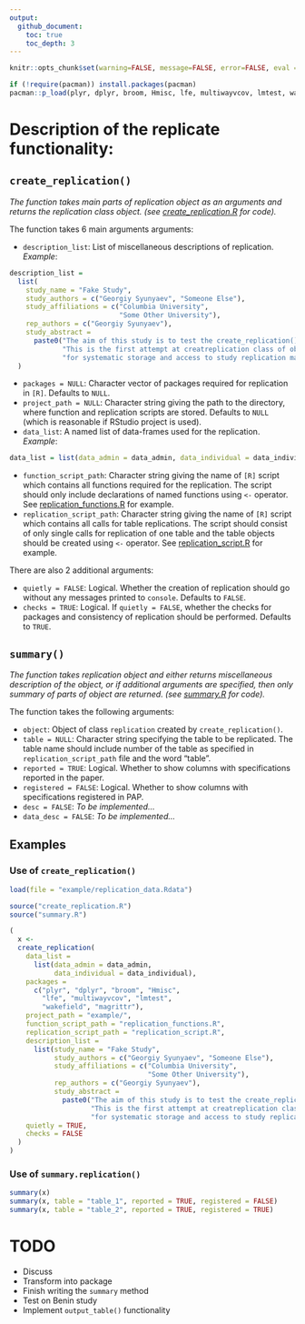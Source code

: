 ```yaml
---
output:
  github_document:
    toc: true
    toc_depth: 3
---
```


```r
knitr::opts_chunk$set(warning=FALSE, message=FALSE, error=FALSE, eval = FALSE, echo = TRUE)
```

```r
if (!require(pacman)) install.packages(pacman)
pacman::p_load(plyr, dplyr, broom, Hmisc, lfe, multiwayvcov, lmtest, wakefield, magrittr)
```

# Description of the replicate functionality:

## `create_replication()`

_The function takes main parts of replication object as an arguments and returns the replication class object. (see [create\_replication.R](https://github.com/gerasy1987/replicate/blob/master/create_replication.R) for code)._

The function takes 6 main arguments arguments:
  
  - `description_list`: List of miscellaneous descriptions of replication. *Example*:
```r
description_list =
  list(
    study_name = "Fake Study",
    study_authors = c("Georgiy Syunyaev", "Someone Else"),
    study_affiliations = c("Columbia University",
                           "Some Other University"),
    rep_authors = c("Georgiy Syunyaev"),
    study_abstract =
      paste0("The aim of this study is to test the create_replication() functionality. ",
             "This is the first attempt at creatreplication class of objects in [R] ",
             "for systematic storage and access to study replication materials.")
  )
```
    
  - `packages = NULL`: Character vector of packages required for replication in `[R]`. Defaults to `NULL`.
  - `project_path = NULL`: Character string giving the path to the directory, where function and replication scripts are stored. Defaults to `NULL` (which is reasonable if RStudio project is used).
  - `data_list`: A named list of data-frames used for the replication. *Example*:
    
```r
data_list = list(data_admin = data_admin, data_individual = data_individual)
```
    
  - `function_script_path`: Character string giving the name of `[R]` script which contains all functions required for the replication. The script should only include declarations of named functions using `<-` operator. See [replication\_functions.R](https://github.com/gerasy1987/replicate/blob/master/example/replication_functions.R) for example.
  - `replication_script_path`: Character string giving the name of `[R]` script which contains all calls for table replications. The script should consist of only single calls for replication of one table and the table objects should be created using `<-` operator. See [replication\_script.R](https://github.com/gerasy1987/replicate/blob/master/example/replication_script.R) for example.
    
There are also 2 additional arguments:
  
  - `quietly = FALSE`: Logical. Whether the creation of replication should go without any messages printed to `console`. Defaults to `FALSE`.
  - `checks = TRUE`: Logical. If `quietly = FALSE`, whether the checks for packages and consistency of replication should be performed. Defaults to `TRUE`.

## `summary()`

_The function takes replication object and either returns miscellaneous description of the object, or if additional arguments are specified, then only summary of parts of object are returned. (see [summary.R](https://github.com/gerasy1987/replicate/blob/master/summary.R) for code)._

The function takes the following arguments:
  
  - `object`: Object of class `replication` created by `create_replication()`.
  - `table = NULL`: Character string specifying the table to be replicated. The table name should include number of the table as specified in `replication_script_path` file and the word "table".
  - `reported = TRUE`: Logical. Whether to show columns with specifications reported in the paper.
  - `registered = FALSE`: Logical. Whether to show columns with specifications registered in PAP.
  - `desc = FALSE`: *To be implemented...*
  - `data_desc = FALSE`: *To be implemented...*

## Examples

### Use of `create_replication()`
```r
load(file = "example/replication_data.Rdata")

source("create_replication.R")
source("summary.R")

(
  x <-
  create_replication(
    data_list =
      list(data_admin = data_admin,
           data_individual = data_individual),
    packages =
      c("plyr", "dplyr", "broom", "Hmisc",
        "lfe", "multiwayvcov", "lmtest",
        "wakefield", "magrittr"),
    project_path = "example/",
    function_script_path = "replication_functions.R",
    replication_script_path = "replication_script.R",
    description_list =
      list(study_name = "Fake Study",
           study_authors = c("Georgiy Syunyaev", "Someone Else"),
           study_affiliations = c("Columbia University",
                                  "Some Other University"),
           rep_authors = c("Georgiy Syunyaev"),
           study_abstract = 
             paste0("The aim of this study is to test the create_replication() functionality. ",
                    "This is the first attempt at creatreplication class of objects in [R] ",
                    "for systematic storage and access to study replication materials.")),
    quietly = TRUE,
    checks = FALSE
  )
)
```

### Use of `summary.replication()`
```r
summary(x)
summary(x, table = "table_1", reported = TRUE, registered = FALSE)
summary(x, table = "table_2", reported = TRUE, registered = TRUE)
```

# TODO

- Discuss
- Transform into package
- Finish writing the `summary` method
- Test on Benin study
- Implement `output_table()` functionality
